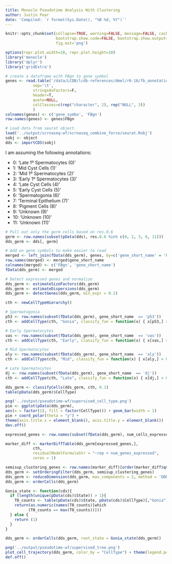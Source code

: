 ```yaml
---
title: Monocle Pseudotime Analysis With Clustering
author: Justin Fear
date: 'Compiled: `r format(Sys.Date(), "%B %d, %Y")`'
---
```


```r
knitr::opts_chunk$set(collapse=TRUE, warning=FALSE, message=FALSE, cache.lazy=FALSE,
                      bootstrap.show.code=FALSE, bootstrap.show.output=FALSE,
                      fig.ext='png')
```

```r
options(repr.plot.width=10, repr.plot.height=10)
library('monocle')
library('dplyr')
library('gridExtra')
```

```r
# create a dataframe with FBgn to gene symbol
genes <- read.table('/data/LCDB/lcdb-references/dmel/r6-16/fb_annotation/dmel_r6-16.fb_annotation',
		    sep='\t',
		    stringsAsFactors=F,
		    header=T,
		    quote=NULL,
		    colClasses=c(rep("character", 2), rep("NULL", 3))
		    )
colnames(genes) <- c('gene_symbo', 'FBgn')
row.names(genes) <- genes$FBgn
```


```r
# Load data from seurat object.
load('../output/scrnaseq-wf/scrnaseq_combine_force/seurat.Robj')
sobj <- object
dds <- importCDS(sobj)
```

I am assuming the following annotations:

* 0: 'Late 1º Spermatocytes (0)'
* 1: 'Mid Cyst Cells (1)'
* 2: 'Mid 1º Spermatocytes (2)'
* 3: 'Early 1º Spermatocytes (3)'
* 4: 'Late Cyst Cells (4)'
* 5: 'Early Cyst Cells (5)'
* 6: 'Spermatogonia (6)'
* 7: 'Terminal Epithelium (7)'
* 8: 'Pigment Cells (8)'
* 9: 'Unknown (9)'
* 10: 'Unknown (10)'
* 11: 'Unknown (11)'

```r
# Pull out only the germ cells based on res.0.6
germ <- row.names(subset(pData(dds), res.0.6 %in% c(0, 2, 3, 6, 11)))
dds_germ <- dds[, germ]
```

```r
# Add on gene symbols to make easier to read
merged <- left_join(fData(dds_germ), genes, by=c('gene_short_name' = 'FBgn'))
row.names(merged) <- merged$gene_short_name
colnames(merged) <- c('FBgn', 'gene_short_name')
fData(dds_germ) <- merged
```

```r
# Detect expressed genes and normalize
dds_germ <- estimateSizeFactors(dds_germ)
dds_germ <- estimateDispersions(dds_germ)
dds_germ <- detectGenes(dds_germ, min_expr = 0.1)
```

```r
cth <- newCellTypeHierarchy()

# Spermatogonia
p53 <- row.names(subset(fData(dds_germ), gene_short_name  == 'p53'))
cth <- addCellType(cth, "Gonia", classify_fun = function(x) { x[p53,] > 0 })

# Early Spermatocytes
vas <- row.names(subset(fData(dds_germ), gene_short_name  == 'vas'))
cth <- addCellType(cth, "Early", classify_fun = function(x) { x[vas,] > 0 })

# Mid Spermatocytes
aly <- row.names(subset(fData(dds_germ), gene_short_name  == 'aly'))
cth <- addCellType(cth, "Mid", classify_fun = function(x) { x[aly,] > 0 })

# Late Spermatocytes
dj <- row.names(subset(fData(dds_germ), gene_short_name  == 'dj'))
cth <- addCellType(cth, "Late", classify_fun = function(x) { x[dj,] > 0 })
```

```r
dds_germ <- classifyCells(dds_germ, cth, 0.1)
table(pData(dds_germ)$CellType)
```

```r
png('../output/pseudotime-wf/supervised_cell_type.png')
pie <- ggplot(pData(dds_germ),
aes(x = factor(1), fill = factor(CellType))) + geom_bar(width = 1)
pie + coord_polar(theta = "y") +
theme(axis.title.x = element_blank(), axis.title.y = element_blank())
dev.off()
```

```r
expressed_genes <- row.names(subset(fData(dds_germ), num_cells_expressed >= 10))

marker_diff <- markerDiffTable(dds_germ[expressed_genes,],
            cth,
            residualModelFormulaStr = "~rep + num_genes_expressed",
            cores = 1)
```

```r
semisup_clustering_genes <- row.names(marker_diff)[order(marker_diff$qval)][1:1000]
dds_germ <- setOrderingFilter(dds_germ, semisup_clustering_genes)
dds_germ <- reduceDimension(dds_germ, max_components = 2, method = 'DDRTree', norm_method = 'log')
dds_germ <- orderCells(dds_germ)
```

```r
Gonia_state <- function(cds){
  if (length(unique(pData(cds)$State)) > 1){
    T0_counts <- table(pData(cds)$State, pData(cds)$CellType)[,"Gonia"]
    return(as.numeric(names(T0_counts)[which
          (T0_counts == max(T0_counts))]))
  } else {
    return (1)
  }
}
```


```r
dds_germ <- orderCells(dds_germ, root_state = Gonia_state(dds_germ))
```

```r
png('../output/pseudotime-wf/supervised_tree.png')
plot_cell_trajectory(dds_germ, color_by = "CellType") + theme(legend.position = "right")
def.off()
```
